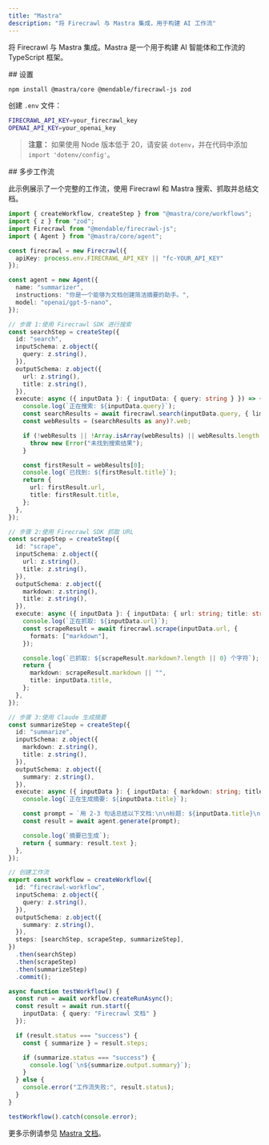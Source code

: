 ```yaml
---
title: "Mastra"
description: "将 Firecrawl 与 Mastra 集成，用于构建 AI 工作流"
---
```


将 Firecrawl 与 Mastra 集成。Mastra 是一个用于构建 AI 智能体和工作流的 TypeScript 框架。

<div id="setup">
  ## 设置
</div>

```bash
npm install @mastra/core @mendable/firecrawl-js zod
```

创建 `.env` 文件：

```bash
FIRECRAWL_API_KEY=your_firecrawl_key
OPENAI_API_KEY=your_openai_key
```

> **注意：** 如果使用 Node 版本低于 20，请安装 `dotenv`，并在代码中添加 `import 'dotenv/config'`。


<div id="multi-step-workflow">
  ## 多步工作流
</div>

此示例展示了一个完整的工作流，使用 Firecrawl 和 Mastra 搜索、抓取并总结文档。

```typescript
import { createWorkflow, createStep } from "@mastra/core/workflows";
import { z } from "zod";
import Firecrawl from "@mendable/firecrawl-js";
import { Agent } from "@mastra/core/agent";

const firecrawl = new Firecrawl({
  apiKey: process.env.FIRECRAWL_API_KEY || "fc-YOUR_API_KEY"
});

const agent = new Agent({
  name: "summarizer",
  instructions: "你是一个能够为文档创建简洁摘要的助手。",
  model: "openai/gpt-5-nano",
});

// 步骤 1:使用 Firecrawl SDK 进行搜索
const searchStep = createStep({
  id: "search",
  inputSchema: z.object({
    query: z.string(),
  }),
  outputSchema: z.object({
    url: z.string(),
    title: z.string(),
  }),
  execute: async ({ inputData }: { inputData: { query: string } }) => {
    console.log(`正在搜索: ${inputData.query}`);
    const searchResults = await firecrawl.search(inputData.query, { limit: 1 });
    const webResults = (searchResults as any)?.web;

    if (!webResults || !Array.isArray(webResults) || webResults.length === 0) {
      throw new Error("未找到搜索结果");
    }

    const firstResult = webResults[0];
    console.log(`已找到: ${firstResult.title}`);
    return {
      url: firstResult.url,
      title: firstResult.title,
    };
  },
});

// 步骤 2:使用 Firecrawl SDK 抓取 URL
const scrapeStep = createStep({
  id: "scrape",
  inputSchema: z.object({
    url: z.string(),
    title: z.string(),
  }),
  outputSchema: z.object({
    markdown: z.string(),
    title: z.string(),
  }),
  execute: async ({ inputData }: { inputData: { url: string; title: string } }) => {
    console.log(`正在抓取: ${inputData.url}`);
    const scrapeResult = await firecrawl.scrape(inputData.url, {
      formats: ["markdown"],
    });

    console.log(`已抓取: ${scrapeResult.markdown?.length || 0} 个字符`);
    return {
      markdown: scrapeResult.markdown || "",
      title: inputData.title,
    };
  },
});

// 步骤 3:使用 Claude 生成摘要
const summarizeStep = createStep({
  id: "summarize",
  inputSchema: z.object({
    markdown: z.string(),
    title: z.string(),
  }),
  outputSchema: z.object({
    summary: z.string(),
  }),
  execute: async ({ inputData }: { inputData: { markdown: string; title: string } }) => {
    console.log(`正在生成摘要: ${inputData.title}`);

    const prompt = `用 2-3 句话总结以下文档:\n\n标题: ${inputData.title}\n\n${inputData.markdown}`;
    const result = await agent.generate(prompt);

    console.log(`摘要已生成`);
    return { summary: result.text };
  },
});

// 创建工作流
export const workflow = createWorkflow({
  id: "firecrawl-workflow",
  inputSchema: z.object({
    query: z.string(),
  }),
  outputSchema: z.object({
    summary: z.string(),
  }),
  steps: [searchStep, scrapeStep, summarizeStep],
})
  .then(searchStep)
  .then(scrapeStep)
  .then(summarizeStep)
  .commit();

async function testWorkflow() {
  const run = await workflow.createRunAsync();
  const result = await run.start({
    inputData: { query: "Firecrawl 文档" }
  });

  if (result.status === "success") {
    const { summarize } = result.steps;

    if (summarize.status === "success") {
      console.log(`\n${summarize.output.summary}`);
    }
  } else {
    console.error("工作流失败:", result.status);
  }
}

testWorkflow().catch(console.error);
```

更多示例请参见 [Mastra 文档](https://mastra.ai/docs)。
